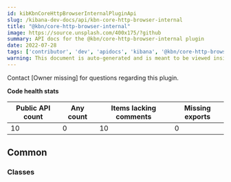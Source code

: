 ```yaml
---
id: kibKbnCoreHttpBrowserInternalPluginApi
slug: /kibana-dev-docs/api/kbn-core-http-browser-internal
title: "@kbn/core-http-browser-internal"
image: https://source.unsplash.com/400x175/?github
summary: API docs for the @kbn/core-http-browser-internal plugin
date: 2022-07-28
tags: ['contributor', 'dev', 'apidocs', 'kibana', '@kbn/core-http-browser-internal']
warning: This document is auto-generated and is meant to be viewed inside our experimental, new docs system. Reach out in #docs-engineering for more info.
---
```




Contact [Owner missing] for questions regarding this plugin.

**Code health stats**

| Public API count  | Any count | Items lacking comments | Missing exports |
|-------------------|-----------|------------------------|-----------------|
| 10 | 0 | 10 | 0 |

## Common

### Classes
<DocDefinitionList data={kbnCoreHttpBrowserInternalObj.common.classes}/>

